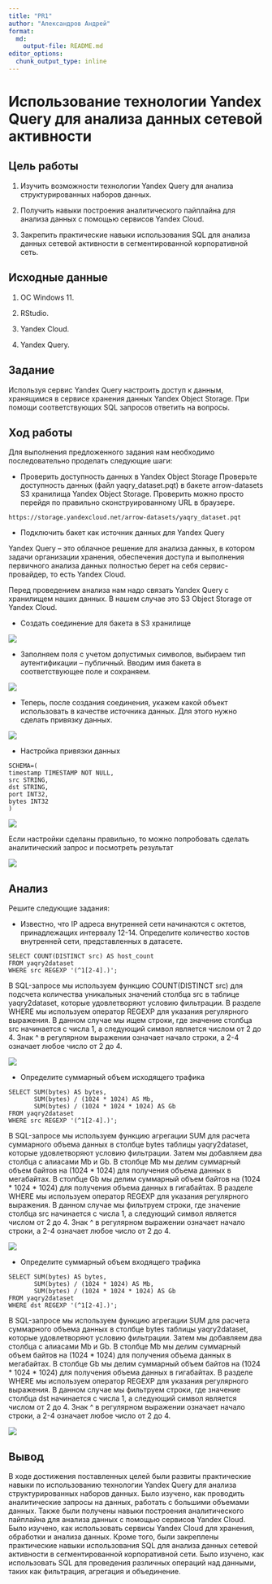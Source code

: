 ---
title: "PR1"
author: "Александров Андрей"
format:   
  md:
    output-file: README.md
editor_options: 
  chunk_output_type: inline
---

# Использование технологии Yandex Query для анализа данных сетевой активности

## Цель работы

1.  Изучить возможности технологии Yandex Query для анализа структурированных наборов данных.

2.  Получить навыки построения аналитического пайплайна для анализа данных с помощью сервисов Yandex Cloud.

3.  Закрепить практические навыки использования SQL для анализа данных сетевой активности в сегментированной корпоративной сеть.

## Исходные данные

1.  ОС Windows 11.

2.  RStudio.

3.  Yandex Cloud.

4.  Yandex Query.

## Задание

Используя сервис Yandex Query настроить доступ к данным, хранящимся в сервисе хранения данных Yandex Object Storage. При помощи соответствующих SQL запросов ответить на вопросы.

## Ход работы

Для выполнения предложенного задания нам необходимо последовательно проделать следующие шаги:

-   Проверить доступность данных в Yandex Object Storage Проверьте доступность данных (файл yaqry_dataset.pqt) в бакете arrow-datasets S3 хранилища Yandex Object Storage. Проверить можно просто перейдя по правильно сконструированному URL в браузере.

`https://storage.yandexcloud.net/arrow-datasets/yaqry_dataset.pqt`

-   Подключить бакет как источник данных для Yandex Query

Yandex Query -- это облачное решение для анализа данных, в котором задачи организации хранения, обеспечения доступа и выполнения первичного анализа данных полностью берет на себя сервис-провайдер, то есть Yandex Cloud.

Перед проведением анализа нам надо связать Yandex Query с хранилищем наших данных. В нашем случае это S3 Object Storage от Yandex Cloud.

-   Создать соединение для бакета в S3 хранилище

![](screenhots/screen1.png)

-   Заполняем поля с учетом допустимых символов, выбираем тип аутентификации -- публичный. Вводим имя бакета в соответствующее поле и сохраняем.

![](screenhots/screen2.png)

-   Теперь, после создания соединения, укажем какой объект использовать в качестве источника данных. Для этого нужно сделать привязку данных.

![](screenhots/screen3.png)

-   Настройка привязки данных

```         
SCHEMA=(
timestamp TIMESTAMP NOT NULL,
src STRING,
dst STRING,
port INT32,
bytes INT32
)
```

![](screenhots/screen4.png)

Если настройки сделаны правильно, то можно попробовать сделать аналитический запрос и посмотреть результат

![](screenhots/screen5.png)

## Анализ

Решите следующие задания:

-   Известно, что IP адреса внутренней сети начинаются с октетов, принадлежащих интервалу 12-14. Определите количество хостов внутренней сети, представленных в датасете.

```         
SELECT COUNT(DISTINCT src) AS host_count
FROM yaqry2dataset
WHERE src REGEXP '(^1[2-4].)';
```

В SQL-запросе мы используем функцию COUNT(DISTINCT src) для подсчета количества уникальных значений столбца src в таблице yaqry2dataset, которые удовлетворяют условию фильтрации. В разделе WHERE мы используем оператор REGEXP для указания регулярного выражения. В данном случае мы ищем строки, где значение столбца src начинается с числа 1, а следующий символ является числом от 2 до 4. Знак \^ в регулярном выражении означает начало строки, а 2-4 означает любое число от 2 до 4.

![](screenhots/screen6.png)

-   Определите суммарный объем исходящего трафика

```         
SELECT SUM(bytes) AS bytes, 
       SUM(bytes) / (1024 * 1024) AS Mb,
       SUM(bytes) / (1024 * 1024 * 1024) AS Gb
FROM yaqry2dataset
WHERE src REGEXP '(^1[2-4].)';
```

В SQL-запросе мы используем функцию агрегации SUM для расчета суммарного объема данных в столбце bytes таблицы yaqry2dataset, которые удовлетворяют условию фильтрации. Затем мы добавляем два столбца с алиасами Mb и Gb. В столбце Mb мы делим суммарный объем байтов на (1024 \* 1024) для получения объема данных в мегабайтах. В столбце Gb мы делим суммарный объем байтов на (1024 \* 1024 \* 1024) для получения объема данных в гигабайтах. В разделе WHERE мы используем оператор REGEXP для указания регулярного выражения. В данном случае мы фильтруем строки, где значение столбца src начинается с числа 1, а следующий символ является числом от 2 до 4. Знак \^ в регулярном выражении означает начало строки, а 2-4 означает любое число от 2 до 4.

![](screenhots/screen7.png)

-   Определите суммарный объем входящего трафика

```         
SELECT SUM(bytes) AS bytes, 
       SUM(bytes) / (1024 * 1024) AS Mb,
       SUM(bytes) / (1024 * 1024 * 1024) AS Gb
FROM yaqry2dataset
WHERE dst REGEXP '(^1[2-4].)';
```

В SQL-запросе мы используем функцию агрегации SUM для расчета суммарного объема данных в столбце bytes таблицы yaqry2dataset, которые удовлетворяют условию фильтрации. Затем мы добавляем два столбца с алиасами Mb и Gb. В столбце Mb мы делим суммарный объем байтов на (1024 \* 1024) для получения объема данных в мегабайтах. В столбце Gb мы делим суммарный объем байтов на (1024 \* 1024 \* 1024) для получения объема данных в гигабайтах. В разделе WHERE мы используем оператор REGEXP для указания регулярного выражения. В данном случае мы фильтруем строки, где значение столбца dst начинается с числа 1, а следующий символ является числом от 2 до 4. Знак \^ в регулярном выражении означает начало строки, а 2-4 означает любое число от 2 до 4.

![](screenhots/screen8.png)

## Вывод

В ходе достижения поставленных целей были развиты практические навыки по использованию технологии Yandex Query для анализа структурированных наборов данных. Было изучено, как проводить аналитические запросы на данных, работать с большими объемами данных. Также были получены навыки построения аналитического пайплайна для анализа данных с помощью сервисов Yandex Cloud. Было изучено, как использовать сервисы Yandex Cloud для хранения, обработки и анализа данных. Кроме того, были закреплены практические навыки использования SQL для анализа данных сетевой активности в сегментированной корпоративной сети. Было изучено, как использовать SQL для проведения различных операций над данными, таких как фильтрация, агрегация и объединение.
